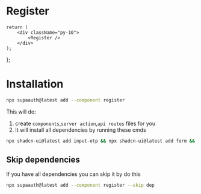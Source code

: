 # Register


	return (
		<div className="py-10">
			<Register />
		</div>
	);
};

<Layout />

# Installation

```sh copy
npx supaauth@latest add --component register
```

This will do:

1. create `components`,`server action`,`api routes` files for you
2. It will install all dependencies by running these cmds

```sh
npx shadcn-ui@latest add input-otp && npx shadcn-ui@latest add form && npx shadcn-ui@latest add input && npm i react-icons resend sonner && npm install react-email @react-email/components -E
```

## Skip dependencies

If you have all dependencies you can skip it by do this

```sh copy
npx supaauth@latest add --component register --skip dep
```
